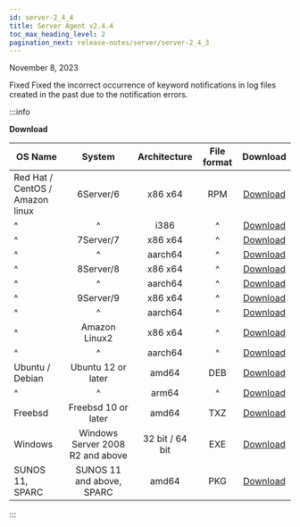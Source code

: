 ```yaml
---
id: server-2_4_4
title: Server Agent v2.4.4
toc_max_heading_level: 2
pagination_next: release-notes/server/server-2_4_3
---
```


November 8, 2023

<p><Status>Fixed</Status> Fixed the incorrect occurrence of keyword notifications in log files created in the past due to the notification errors.</p>

:::info

**Download**

| OS Name                              |              System              |   Architecture  | File format |                                         Download                                        |
| ------------------------------------ | :------------------------------: | :-------------: | :---------: | :-------------------------------------------------------------------------------------: |
| Red Hat / CentOS /<br/> Amazon linux |             6Server/6            |     x86 x64     |     RPM     |     [Download](https://repo.whatap.io/centos/6/x86_64/whatap-infra-2.4-4.x86_64.rpm)    |
| ^                                    |                 ^                |       i386      |      ^      |       [Download](https://repo.whatap.io/centos/6/i386/whatap-infra-1.2-4.i386.rpm)      |
| ^                                    |             7Server/7            |     x86 x64     |      ^      |     [Download](https://repo.whatap.io/centos/7/x86_64/whatap-infra-2.4-4.x86_64.rpm)    |
| ^                                    |                 ^                |     aarch64     |      ^      |    [Download](https://repo.whatap.io/centos/7/aarch64/whatap-infra-2.4-4.aarch64.rpm)   |
| ^                                    |             8Server/8            |     x86 x64     |      ^      |     [Download](https://repo.whatap.io/centos/8/x86_64/whatap-infra-2.4-4.x86_64.rpm)    |
| ^                                    |                 ^                |     aarch64     |      ^      |    [Download](https://repo.whatap.io/centos/8/aarch64/whatap-infra-2.4-4.aarch64.rpm)   |
| ^                                    |             9Server/9            |     x86 x64     |      ^      |     [Download](https://repo.whatap.io/centos/9/x86_64/whatap-infra-2.4-4.x86_64.rpm)    |
| ^                                    |                 ^                |     aarch64     |      ^      |    [Download](https://repo.whatap.io/centos/9/aarch64/whatap-infra-2.4-4.aarch64.rpm)   |
| ^                                    |           Amazon Linux2          |     x86 x64     |      ^      |  [Download](https://repo.whatap.io/centos/latest/x86_64/whatap-infra-2.4-4.x86_64.rpm)  |
| ^                                    |                 ^                |     aarch64     |      ^      | [Download](https://repo.whatap.io/centos/latest/aarch64/whatap-infra-2.4-4.aarch64.rpm) |
| Ubuntu / Debian                      |        Ubuntu 12 or later        |      amd64      |     DEB     |     [Download](https://repo.whatap.io/debian/unstable/whatap-infra_2.4.4_amd64.deb)     |
| ^                                    |                 ^                |      arm64      |      ^      |     [Download](https://repo.whatap.io/debian/unstable/whatap-infra_2.4.4_arm64.deb)     |
| Freebsd                              |        Freebsd 10 or later       |      amd64      |     TXZ     |           [Download](https://repo.whatap.io/freebsd/10/whatap-infra-1.1.2.txz)          |
| Windows                              | Windows Server 2008 R2 and above | 32 bit / 64 bit |     EXE     |               [Download](https://repo.whatap.io/windows/whatap_infra.zip)               |
| SUNOS 11, SPARC                      |     SUNOS 11 and above, SPARC    |      amd64      |     PKG     |      [Download](https://repo.whatap.io/sunos/11/whatap-infra.1.21.SPARC.pkg.tar.gz)     |

:::
